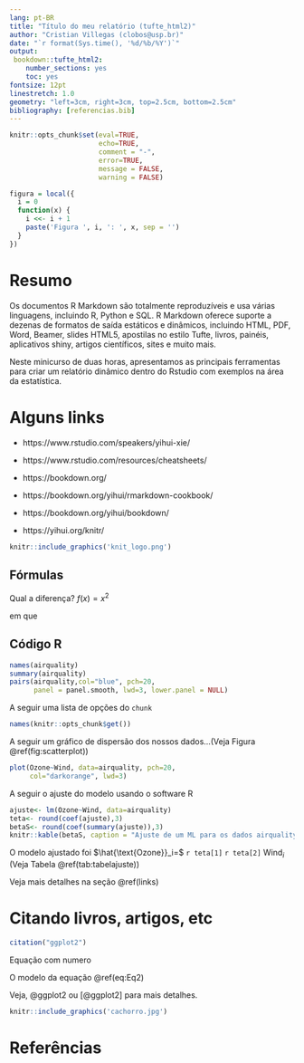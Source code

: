```yaml
---
lang: pt-BR
title: "Título do meu relatório (tufte_html2)"
author: "Cristian Villegas (clobos@usp.br)"
date: "`r format(Sys.time(), '%d/%b/%Y')`"
output: 
 bookdown::tufte_html2:
    number_sections: yes
    toc: yes
fontsize: 12pt
linestretch: 1.0
geometry: "left=3cm, right=3cm, top=2.5cm, bottom=2.5cm"
bibliography: [referencias.bib]
---
```



```r
knitr::opts_chunk$set(eval=TRUE,
                      echo=TRUE,
                      comment = "-",
                      error=TRUE,
                      message = FALSE,
                      warning = FALSE)
```


```r
figura = local({
  i = 0
  function(x) {
    i <<- i + 1
    paste('Figura ', i, ': ', x, sep = '')
  }
})

```


# Resumo {-}

Os documentos R Markdown são totalmente reproduzíveis e usa várias linguagens, incluindo R, Python e SQL. R Markdown oferece suporte a dezenas de formatos de saída estáticos e dinâmicos, incluindo HTML, PDF,  Word, Beamer, slides HTML5, apostilas no estilo Tufte, livros, painéis, aplicativos shiny, artigos científicos, sites e muito mais.

Neste minicurso de duas horas, apresentamos as principais ferramentas para criar um relatório dinâmico dentro do Rstudio com exemplos na área da estatística. 

\newpage 

# Alguns links {#links}

- https://www.rstudio.com/speakers/yihui-xie/

- https://www.rstudio.com/resources/cheatsheets/

- https://bookdown.org/

- https://bookdown.org/yihui/rmarkdown-cookbook/

- https://bookdown.org/yihui/bookdown/

- https://yihui.org/knitr/


```r
knitr::include_graphics('knit_logo.png')
```

## Fórmulas

Qual a diferença? $f(x)=x^2$

\begin{equation}
y_i=\beta_0 + \beta_1 x_i + \epsilon_i,(\#eq:Eq0)
\end{equation}
em que 

\begin{equation}
\epsilon_i \sim N(0,\sigma^2) (\#eq:Eq1)
\end{equation}

## Código R


```r
names(airquality)
summary(airquality)
pairs(airquality,col="blue", pch=20,
      panel = panel.smooth, lwd=3, lower.panel = NULL)
```

A seguir uma lista de opções do `chunk`

```r
names(knitr::opts_chunk$get())
```

A seguir um gráfico de dispersão dos nossos dados...(Veja Figura \@ref(fig:scatterplot))

```r
plot(Ozone~Wind, data=airquality, pch=20, 
     col="darkorange", lwd=3)
```

A seguir o ajuste do modelo usando o software R

```r
ajuste<- lm(Ozone~Wind, data=airquality)
teta<- round(coef(ajuste),3)
betaS<- round(coef(summary(ajuste)),3)
knitr::kable(betaS, caption = "Ajuste de um ML para os dados airquality")
```

O modelo ajustado foi $\hat{\text{Ozone}}_i=$ `r teta[1]` `r teta[2]` $\text{Wind}_i$ (Veja Tabela  \@ref(tab:tabelajuste))

Veja mais detalhes na seção \@ref(links)

# Citando livros, artigos, etc

```r
citation("ggplot2")
```

Equação com numero

\begin{equation}
y_i=\beta_0 + \beta_1 x_i + \epsilon_i,(\#eq:Eq2)
\end{equation}

O modelo da equação \@ref(eq:Eq2)

Veja, @ggplot2 ou [@ggplot2] para mais detalhes.

```r
knitr::include_graphics('cachorro.jpg')
```


# Referências

